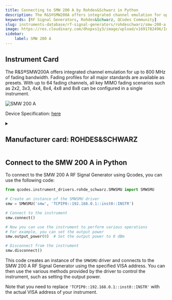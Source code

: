 ```yaml
---
title: Connecting to SMW 200 A by Rohdes&Schwarz in Python
description: The R&S®SMW200A offers integrated channel emulation for up to 800 MHz of fading bandwidth. Fading profiles for all major standards are available as presets. With up to 64 fading channels, all key MIMO fading scenarios such as 2x2, 3x3, 4x4, 8x4, 4x8 and 8x8 can be configured in a single instrument.
keywords: [RF Signal Generators, Rohdes&Schwarz, QCodes Community] 
slug: instruments-database/rf-signal-generators/rohdeschwarz/smw-200-a 
image: https://res.cloudinary.com/dhopxs1y3/image/upload/v1691782496/Instruments/RF%20Signal%20Generator/SMW-200-A/SMW-200-A.jpg
sidebar:
    label: SMW 200 A 
---
```



## Instrument Card

The R&S®SMW200A offers integrated channel emulation for up to 800 MHz of fading bandwidth. Fading profiles for all major standards are available as presets. With up to 64 fading channels, all key MIMO fading scenarios such as 2x2, 3x3, 4x4, 8x4, 4x8 and 8x8 can be configured in a single instrument.

![SMW 200 A](https://res.cloudinary.com/dhopxs1y3/image/upload/v1691782496/Instruments/RF%20Signal%20Generator/SMW-200-A/SMW-200-A.jpg)

Device Specification: [here](https://www.testequipmenthq.com/datasheets/Rohde-Schwarz-SMW200A-Datasheet.pdf)

<details style={{ marginTop: "15px"}}>
<summary><h2 style={{display:'inline'}}>Manufacturer card: ROHDES&SCHWARZ</h2></summary>

![ROHDES&SCHWARZ](https://res.cloudinary.com/dhopxs1y3/image/upload/v1692806194/Instruments/Vendor%20Logos/RohdeSchwarz.png)

Rohde & Schwarz GmbH & Co KG is an international electronics group specializing in the fields of electronic test equipment, broadcast & media, cybersecurity, radiomonitoring and radiolocation, and radiocommunication.

- Headquarters: Munich, Germany
- Yearly Revenue (millions, USD): 2500
- Vendor Website: [here](https://www.rohde-schwarz.com/ca/home_48230.html)

</details>


<FeaturedInstrumentVideo category="RF_SIGNAL_GENERATORS" />

## Connect to the SMW 200 A in Python





<Tabs>

<SectionsCard category="RF_SIGNAL_GENERATORS" manufacturer="Rohdes&Schwarz"></SectionsCard>

<TabItem value="QCodes Community" label="QCodes Community">

To connect to the SMW 200 A RF Signal Generator using Qcodes, you can use the following code:

```python
from qcodes.instrument_drivers.rohde_schwarz.SMWSMU import SMWSMU

# Create an instance of the SMWSMU driver
smw = SMWSMU('smw', 'TCPIP0::192.168.0.1::inst0::INSTR')

# Connect to the instrument
smw.connect()

# Now you can use the instrument to perform various operations
# For example, you can set the output power
smw.output_power(0)  # Set the output power to 0 dBm

# Disconnect from the instrument
smw.disconnect()
```

This code creates an instance of the `SMWSMU` driver and connects to the SMW 200 A RF Signal Generator using the specified VISA address. You can then use the various methods provided by the driver to control the instrument, such as setting the output power.

Note that you need to replace `'TCPIP0::192.168.0.1::inst0::INSTR'` with the actual VISA address of your instrument.

</TabItem>
</Tabs>